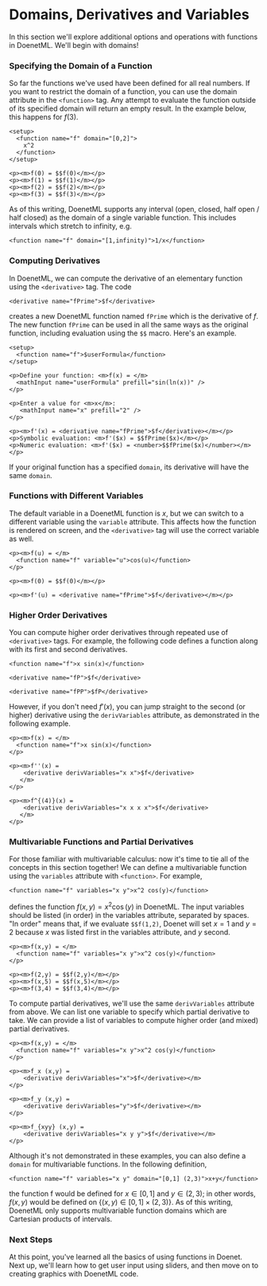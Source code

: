 
# Domains, Derivatives and Variables

In this section we'll explore additional options and operations with functions in DoenetML. We'll begin with domains!

### Specifying the Domain of a Function
So far the functions we've used have been defined for all real numbers. If you want to restrict the domain of a function, you can use the domain attribute in the `<function>` tag. Any attempt to evaluate the function outside of its specified domain will return an empty result. In the example below, this happens for $f(3)$.

```doenet-editor-horiz
<setup>
  <function name="f" domain="[0,2]">
    x^2
  </function>      
</setup> 

<p><m>f(0) = $$f(0)</m></p>
<p><m>f(1) = $$f(1)</m></p>
<p><m>f(2) = $$f(2)</m></p>
<p><m>f(3) = $$f(3)</m></p>
```

As of this writing, DoenetML supports any interval (open, closed, half open / half closed) as the domain of a single variable function. This includes intervals which stretch to infinity, e.g.

```doenet
<function name="f" domain="[1,infinity)">1/x</function>
```

### Computing Derivatives
In DoenetML, we can compute the derivative of an elementary function using the `<derivative>` tag. The code

```doenet
<derivative name="fPrime">$f</derivative>
```

creates a new DoenetML function named `fPrime` which is the derivative of $f$. The new function `fPrime` can be used in all the same ways as the original function, including evaluation using the `$$` macro. Here's an example.

```doenet-editor-horiz
<setup>
  <function name="f">$userFormula</function>
</setup>
 
<p>Define your function: <m>f(x) = </m>
  <mathInput name="userFormula" prefill="sin(ln(x))" />
</p>
 
<p>Enter a value for <m>x</m>: 
   <mathInput name="x" prefill="2" />
</p>
 
<p><m>f'(x) = <derivative name="fPrime">$f</derivative></m></p>
<p>Symbolic evaluation: <m>f'($x) = $$fPrime($x)</m></p>
<p>Numeric evaluation: <m>f'($x) = <number>$$fPrime($x)</number></m></p>
```

If your original function has a specified `domain`, its derivative will have the same `domain`.

### Functions with Different Variables
The default variable in a DoenetML function is 
$x$, but we can switch to a different variable using the `variable` attribute. This affects how the function is rendered on screen, and the `<derivative>` tag will use the correct variable as well.

```doenet-editor-horiz
<p><m>f(u) = </m>
  <function name="f" variable="u">cos(u)</function>
</p>

<p><m>f(0) = $$f(0)</m></p>

<p><m>f'(u) = <derivative name="fPrime">$f</derivative></m></p>
```

### Higher Order Derivatives
You can compute higher order derivatives through repeated use of `<derivative>` tags. For example, the following code defines a function along with its first and second derivatives.

```doenet
<function name="f">x sin(x)</function>

<derivative name="fP">$f</derivative>

<derivative name="fPP">$fP</derivative>
```

However, if you don't need $f'(x)$, you can jump straight to the second (or higher) derivative using the `derivVariables` attribute, as demonstrated in the following example.

```doenet-editor-horiz
<p><m>f(x) = </m>
  <function name="f">x sin(x)</function>
</p>

<p><m>f''(x) = 
    <derivative derivVariables="x x">$f</derivative>  
   </m>
</p>

<p><m>f^{(4)}(x) = 
    <derivative derivVariables="x x x x">$f</derivative>  
   </m>
</p>
```

### Multivariable Functions and Partial Derivatives
For those familiar with multivariable calculus: now it's time to tie all of the concepts in this section together! We can define a multivariable function using the `variables` attribute with `<function>`. For example,

```doenet
<function name="f" variables="x y">x^2 cos(y)</function>
```

defines the function $f(x,y) = x^2 \cos (y)$ in DoenetML. The input variables should be listed (in order) in the variables attribute, separated by spaces. "In order" means that, if we evaluate `$$f(1,2)`, Doenet will set $x = 1$ and $y = 2$ because $x$ was listed first in the variables attribute, and $y$ second.

```doenet-editor-horiz
<p><m>f(x,y) = </m>
  <function name="f" variables="x y">x^2 cos(y)</function>
</p>

<p><m>f(2,y) = $$f(2,y)</m></p>
<p><m>f(x,5) = $$f(x,5)</m></p>
<p><m>f(3,4) = $$f(3,4)</m></p>
```

To compute partial derivatives, we'll use the same `derivVariables` attribute from above. We can list one variable to specify which partial derivative to take. We can provide a list of variables to compute higher order (and mixed) partial derivatives.

```doenet-editor-horiz
<p><m>f(x,y) = </m>
  <function name="f" variables="x y">x^2 cos(y)</function>
</p>

<p><m>f_x (x,y) = 
    <derivative derivVariables="x">$f</derivative></m>
</p>

<p><m>f_y (x,y) = 
    <derivative derivVariables="y">$f</derivative></m>
</p>

<p><m>f_{xyy} (x,y) = 
    <derivative derivVariables="x y y">$f</derivative></m>
</p>

```

Although it's not demonstrated in these examples, you can also define a `domain` for multivariable functions. In the following definition,

```doenet
<function name="f" variables="x y" domain="[0,1] (2,3)">x+y</function>
```

the function f would be defined for  $x \in [0,1]$ and $y \in (2,3)$; in other words, $f(x,y)$ would be defined on $\{ (x,y) \in [0,1] \times (2,3) \}$. As of this writing, DoenetML only supports multivariable function domains which are Cartesian products of intervals.

### Next Steps
At this point, you've learned all the basics of using functions in Doenet. Next up, we'll learn how to get user input using sliders, and then move on to creating graphics with DoenetML code.



